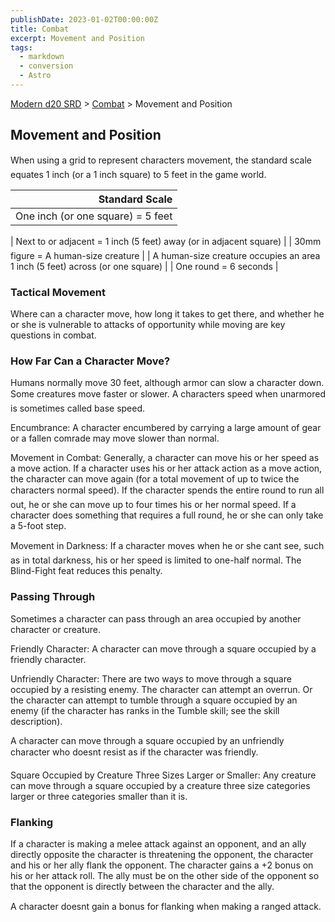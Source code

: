 ```yaml
---
publishDate: 2023-01-02T00:00:00Z
title: Combat
excerpt: Movement and Position
tags:
  - markdown
  - conversion
  - Astro
---
```


[Modern d20 SRD](/#modernD20) > [Combat](modern-d20-srd-combat-index) > Movement and Position

## Movement and Position

When using a grid to represent characters movement, the standard scale equates 1 inch (or a 1 inch square) to 5 feet in the game world.

|                    Standard Scale |
| --------------------------------: |
| One inch (or one square) = 5 feet |

| Next to or adjacent = 1 inch (5 feet) away
(or in adjacent square) |
| 30mm figure = A human-size creature |
| A human-size creature occupies an area 1 inch (5 feet) across (or one square) |
| One round = 6 seconds |

### Tactical Movement

Where can a character move, how long it takes to get there, and whether he or she is vulnerable to attacks of opportunity while moving are key questions in combat.

### How Far Can a Character Move?

Humans normally move 30 feet, although armor can slow a character down. Some creatures move faster or slower. A characters speed when unarmored is sometimes called base speed.

Encumbrance: A character encumbered by carrying a large amount of gear or a fallen comrade may move slower than normal.

Movement in Combat: Generally, a character can move his or her speed as a move action. If a character uses his or her attack action as a move action, the character can move again (for a total movement of up to twice the characters normal speed). If the character spends the entire round to run all out, he or she can move up to four times his or her normal speed. If a character does something that requires a full round, he or she can only take a 5-foot step.

Movement in Darkness: If a character moves when he or she cant see, such as in total darkness, his or her speed is limited to one-half normal. The Blind-Fight feat reduces this penalty.

### Passing Through

Sometimes a character can pass through an area occupied by another character or creature.

Friendly Character: A character can move through a square occupied by a friendly character.

Unfriendly Character: There are two ways to move through a square occupied by a resisting enemy. The character can attempt an overrun. Or the character can attempt to tumble through a square occupied by an enemy (if the character has ranks in the Tumble skill; see the skill description).

A character can move through a square occupied by an unfriendly character who doesnt resist as if the character was friendly.

Square Occupied by Creature Three Sizes Larger or Smaller: Any creature can move through a square occupied by a creature three size categories larger or three categories smaller than it is.

### Flanking

If a character is making a melee attack against an opponent, and an ally directly opposite the character is threatening the opponent, the character and his or her ally flank the opponent. The character gains a +2 bonus on his or her attack roll. The ally must be on the other side of the opponent so that the opponent is directly between the character and the ally.

A character doesnt gain a bonus for flanking when making a ranged attack.
